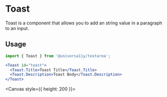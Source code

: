 
<Meta title="components/Toast" />

# Toast

Toast is a component that allows you to add an string value in a paragraph to an input.

## Usage

```jsx
import { Toast } from '@universa11y/textarea';
```

```jsx
<Toast id="toast">
  <Toast.Title>Toast Title</Toast.Title>
  <Toast.Description>Toast Body</Toast.Description>
</Toast>
```

<Canvas style={{ height: 200 }}>
  <Story id="components-stories-toast--toast-story" />
</Canvas>
